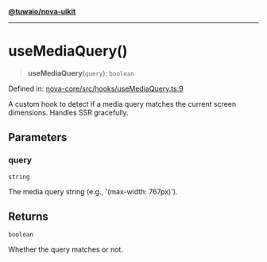 [**@tuwaio/nova-uikit**](../../../README.md)

***

# useMediaQuery()

> **useMediaQuery**(`query`): `boolean`

Defined in: [nova-core/src/hooks/useMediaQuery.ts:9](https://github.com/TuwaIO/nova-uikit/blob/610f49efc99dd4f061efb6227c207ec349c19fb8/packages/nova-core/src/hooks/useMediaQuery.ts#L9)

A custom hook to detect if a media query matches the current screen dimensions.
Handles SSR gracefully.

## Parameters

### query

`string`

The media query string (e.g., '(max-width: 767px)').

## Returns

`boolean`

Whether the query matches or not.
